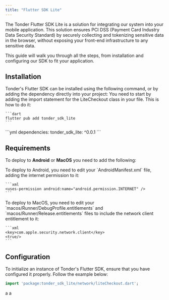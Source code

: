 ```yaml
---
title: "Flutter SDK Lite"
---
```


The Tonder Flutter SDK Lite is a solution for integrating our system into your mobile application. This solution ensures PCI DSS (Payment Card Industry Data Security Standard) by securely collecting and tokenizing sensitive data in the browser, without exposing your front-end infrastructure to any sensitive data.

This guide will walk you through all the steps, from installation and configuring our SDK to fit your application.

## Installation

Tonder's Flutter SDK can be installed using the following command, or by adding the dependency directly into your project:
<Tabs>
  <Tab title="Command line">
    You need to start by adding the import statement for the LiteCheckout class in your file. This is how to do it:

    ```dart
    flutter pub add tonder_sdk_lite
    ```
  </Tab>
  <Tab title="Add dependency">
    ```yml
    dependencies:
        tonder_sdk_lite: ^0.0.1
    ```
  </Tab>
</Tabs>

## Requirements

To deploy to **Android** or **MacOS** you need to add the following:

<Tabs>
  <Tab title="Android">
    To deploy to Android, you need to edit your `AndroidManifest.xml` file, adding the internet permission to it:

    ```xml
    <uses-permission android:name="android.permission.INTERNET" />
    ```
  </Tab>
  <Tab title="MacOS">
    To deploy to MacOS, you need to edit your `macos/Runner/DebugProfile.entitlements` and `macos/Runner/Release.entitlements` files to include the network client entitlement to it:

    ```xml
    <key>com.apple.security.network.client</key>
    <true/>
    ```
  </Tab>
</Tabs>

## Configuration

To initialize an instance of Tonder's Flutter SDK, ensure that you have configured it properly. Follow the example below:

<Steps>
  <Step title="First Step">
    
    
  ```dart
  import 'package:tonder_sdk_lite/network/liteCheckout.dart';
  ```
  </Step>
  <Step title="">
    a
  </Step>
  <Step title="">
    a
  </Step>
</Steps>
